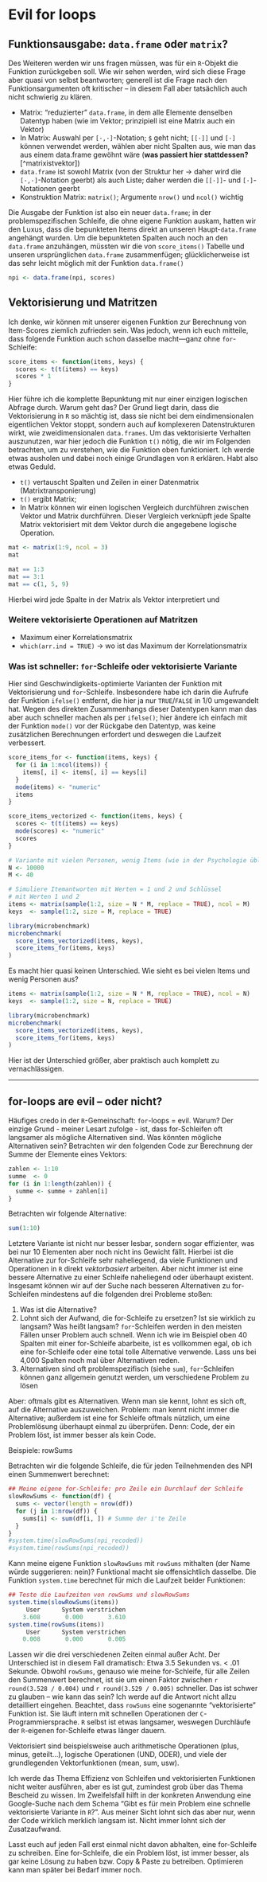 
# Evil for loops


## Funktionsausgabe: `data.frame` oder `matrix`?

Des Weiteren werden wir uns fragen müssen, was für ein `R`-Objekt die Funktion 
zurückgeben soll. Wie wir sehen werden, wird sich diese Frage aber quasi von 
selbst beantworten; generell ist die Frage nach den Funktionsargumenten oft 
kritischer -- in diesem Fall aber tatsächlich auch nicht schwierig zu klären.

- Matrix: "reduzierter" `data.frame`, in dem alle Elemente 
denselben Datentyp haben (wie im Vektor; prinzipiell ist eine Matrix auch ein 
Vektor)
- In Matrix: Auswahl per `[·,·]`-Notation; `$` geht nicht; `[[·]]` und `[·]`
können verwendet werden, wählen aber nicht Spalten aus, wie man das aus einem 
data.frame gewöhnt wäre (**was passiert hier stattdessen?**[^matrixistvektor])
- `data.frame` ist sowohl Matrix (von der Struktur her -> daher wird die 
`[·,·]`-Notation geerbt) als auch Liste; daher werden die `[[·]]`- und 
`[·]`-Notationen geerbt
- Konstruktion Matrix: `matrix()`; Argumente `nrow()` und `ncol()` wichtig

Die Ausgabe der Funktion ist also ein neuer `data.frame`; in der 
problemspezifischen Schleife, die ohne eigene Funktion auskam, hatten wir den 
Luxus, dass die bepunkteten Items direkt an unseren Haupt-`data.frame` angehängt 
wurden. Um die bepunkteten Spalten auch noch an den `data.frame` anzuhängen, 
müssten wir die von `score_items()` Tabelle und unseren ursprünglichen 
`data.frame` zusammenfügen; glücklicherweise ist das sehr leicht möglich mit der
Funktion `data.frame()`

```r
npi <- data.frame(npi, scores)
```

## Vektorisierung und Matritzen

Ich denke, wir können mit unserer eigenen Funktion zur Berechnung von 
Item-Scores ziemlich zufrieden sein. Was jedoch, wenn ich euch mitteile, dass 
folgende Funktion auch schon dasselbe macht---ganz ohne `for`-Schleife:

```r
score_items <- function(items, keys) {
  scores <- t(t(items) == keys) 
  scores * 1
}
```

Hier führe ich die komplette Bepunktung mit nur einer einzigen logischen Abfrage 
durch. Warum geht das? Der Grund liegt darin, dass die Vektorisierung in `R` so 
mächtig ist, dass sie nicht bei dem eindimensionalen eigentlichen Vektor stoppt, 
sondern auch auf komplexeren Datenstrukturen wirkt, wie zweidimensionalen 
`data.frames`. Um das vektorisierte Verhalten auszunutzen, war hier jedoch die 
Funktion `t()` nötig, die wir im Folgenden betrachten, um zu verstehen, wie die 
Funktion oben funktioniert. Ich werde etwas ausholen und dabei noch einige 
Grundlagen von `R` erklären. Habt also etwas Geduld.

- `t()` vertauscht Spalten und Zeilen in einer Datenmatrix (Matrixtransponierung)
- `t()` ergibt Matrix; 
- In Matrix können wir einen logischen Vergleich durchführen zwischen Vektor und 
Matrix durchführen. Dieser Vergleich verknüpft jede Spalte Matrix vektorisiert 
mit dem Vektor durch die angegebene logische Operation.

```r
mat <- matrix(1:9, ncol = 3)
mat

mat == 1:3
mat == 3:1
mat == c(1, 5, 9)
```

Hierbei wird jede Spalte in der Matrix als Vektor interpretiert und 

### Weitere vektorisierte Operationen auf Matritzen

- Maximum einer Korrelationsmatrix
- `which(arr.ind = TRUE)` -> wo ist das Maximum der Korrelationsmatrix

### Was ist schneller: `for`-Schleife oder vektorisierte Variante

Hier sind Geschwindigkeits-optimierte Varianten der Funktion mit Vektorisierung 
und `for`-Schleife. Insbesondere habe ich darin die Aufrufe der Funktion 
`ifelse()` entfernt, die hier ja nur `TRUE`/`FALSE` in 1/0 umgewandelt hat. 
Wegen des direkten Zusammenhangs dieser Datentypen kann man das aber auch 
schneller machen als per `ifelse()`; hier ändere ich einfach mit der Funktion 
`mode()` vor der Rückgabe den Datentyp, was keine zusätzlichen Berechnungen 
erfordert und deswegen die Laufzeit verbessert.

```r
score_items_for <- function(items, keys) {
  for (i in 1:ncol(items)) {
    items[, i] <- items[, i] == keys[i]
  }
  mode(items) <- "numeric"
  items
}

score_items_vectorized <- function(items, keys) {
  scores <- t(t(items) == keys) 
  mode(scores) <- "numeric"
  scores
}

# Variante mit vielen Personen, wenig Items (wie in der Psychologie üblich)
N <- 10000
M <- 40

# Simuliere Itemantworten mit Werten = 1 und 2 und Schlüssel 
# mit Werten 1 und 2
items <- matrix(sample(1:2, size = N * M, replace = TRUE), ncol = M)
keys  <- sample(1:2, size = M, replace = TRUE)

library(microbenchmark)
microbenchmark(
  score_items_vectorized(items, keys),
  score_items_for(items, keys)
)

```

Es macht hier quasi keinen Unterschied. Wie sieht es bei vielen Items und wenig
Personen aus?

```r
items <- matrix(sample(1:2, size = N * M, replace = TRUE), ncol = N)
keys  <- sample(1:2, size = N, replace = TRUE)

library(microbenchmark)
microbenchmark(
  score_items_vectorized(items, keys),
  score_items_for(items, keys)
)

```

Hier ist der Unterschied größer, aber praktisch auch komplett zu 
vernachlässigen.

---

## for-loops are evil -- oder nicht?

Häufiges credo in der `R`-Gemeinschaft: `for`-loops = evil. Warum? Der
einzige Grund - meiner Lesart zufolge - ist, dass for-Schleifen oft
langsamer als mögliche Alternativen sind. Was könnten mögliche
Alternativen sein?  Betrachten wir den folgenden Code zur Berechnung der
Summe der Elemente eines Vektors:

```r
zahlen <- 1:10
summe  <- 0
for (i in 1:length(zahlen)) {
  summe <- summe + zahlen[i]
}
```

Betrachten wir folgende Alternative:

```r
sum(1:10)
```

Letztere Variante ist nicht nur besser lesbar, sondern sogar
effizienter, was bei nur 10 Elementen aber noch nicht ins Gewicht
fällt. Hierbei ist die Alternative zur for-Schleife sehr naheliegend, da
viele Funktionen und Operationen in `R` direkt *vektorbasiert*
arbeiten. Aber nicht immer ist eine bessere Alternative zu einer
Schleife naheliegend oder überhaupt existent.  Insgesamt können wir auf
der Suche nach besseren Alternativen zu for-Schleifen mindestens auf die
folgenden drei Probleme stoßen:

1. Was ist die Alternative?
2. Lohnt sich der Aufwand, die for-Schleife zu ersetzen? Ist sie
wirklich zu langsam? Was heißt langsam? `for`-Schleifen werden in den
meisten Fällen unser Problem auch schnell. Wenn ich wie im Beispiel oben
40 Spalten mit einer for-Schleife abarbeite, ist es vollkommen egal, ob
ich eine for-Schleife oder eine total tolle Alternative verwende. Lass
uns bei 4,000 Spalten noch mal über Alternativen reden.
3. Alternativen sind oft problemspezifisch (siehe `sum`),
`for`-Schleifen können ganz allgemein genutzt werden, um verschiedene
Problem zu lösen

Aber: oftmals gibt es Alternativen.  Wenn man sie kennt, lohnt es sich
oft, auf die Alternative auszuweichen. Problem: man kennt nicht immer
die Alternative; außerdem ist eine for Schleife oftmals nützlich, um
eine Problemlösung überhaupt einmal zu überprüfen. Denn: Code, der ein
Problem löst, ist immer besser als kein Code.

Beispiele: rowSums

Betrachten wir die folgende Schleife, die für jeden Teilnehmenden des
NPI einen Summenwert berechnet:

```r
## Meine eigene for-Schleife: pro Zeile ein Durchlauf der Schleife
slowRowSums <- function(df) {
  sums <- vector(length = nrow(df))
  for (j in 1:nrow(df)) {
    sums[i] <- sum(df[i, ]) # Summe der i'te Zeile
  }
}
#system.time(slowRowSums(npi_recoded))
#system.time(rowSums(npi_recoded))
```

Kann meine eigene Funktion `slowRowSums` mit `rowSums` mithalten (der
Name würde suggerieren: nein)?  Funktional macht sie offensichtlich
dasselbe. Die Funktion `system.time` berechnet für mich die Laufzeit
beider Funktionen:

```R
## Teste die Laufzeiten von rowSums und slowRowSums
system.time(slowRowSums(items))
     User      System verstrichen
    3.608       0.000       3.610
system.time(rowSums(items))
     User      System verstrichen
    0.008       0.000       0.005
```

Lassen wir die drei verschiedenen Zeiten einmal außer Acht. Der
Unterschied ist in diesem Fall dramatisch: Etwa 3.5 Sekunden vs. < .01
Sekunde. Obwohl `rowSums`, genauso wie meine for-Schleife, für alle
Zeilen den Summenwert berechnet, ist sie um einen Faktor zwischen
`r round(3.528 / 0.004)` und `r round(3.529 / 0.005)` schneller. Das ist
schwer zu glauben -- wie kann das sein? Ich werde auf die Antwort nicht
allzu detailliert eingehen. Beachtet, dass `rowSums` eine sogenannte
"vektorisierte" Funktion ist. Sie läuft intern mit schnellen Operationen
der `C`-Programmiersprache. `R` selbst ist etwas langsamer, weswegen
Durchläufe der `R`-eigenen for-Schleife etwas länger dauern.

Vektorisiert sind beispielsweise auch arithmetische Operationen (plus,
minus, geteilt...), logische Operationen (UND, ODER), und viele der
grundlegenden Vektorfunktionen (mean, sum, usw).

Ich werde das Thema Effizienz von Schleifen und vektorisierten
Funktionen nicht weiter ausführen, aber es ist gut, zumindest grob über
das Thema Bescheid zu wissen. Im Zweifelsfall hilft in der konkreten
Anwendung eine Google-Suche nach dem Schema "Gibt es für mein Problem
eine schnelle vektorisierte Variante in `R`?". Aus meiner Sicht lohnt
sich das aber nur, wenn der Code wirklich merklich langsam ist. Nicht
immer lohnt sich der Zusatzaufwand.

Lasst euch auf jeden Fall erst einmal nicht davon abhalten, eine
for-Schleife zu schreiben. Eine for-Schleife, die ein Problem löst, ist
immer besser, als gar keine Lösung zu haben bzw. Copy & Paste zu
betreiben. Optimieren kann man später bei Bedarf immer noch.
